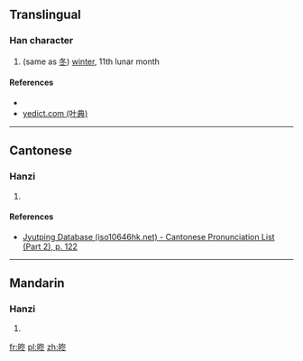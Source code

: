 ==Translingual==

===Han character===
{{Han char|rn=72|rad=日|as=05|sn=9|four=|canj=AHEY|ids=⿰日冬}}

# (same as [[冬]]) [[winter]], 11th lunar month

====References====
* {{Han ref|kx=0494.140|dkj=13875|hdz=21503.040|uh=6638|ud=26168}}
*[http://yedict.com/htm/66/6638.htm yedict.com (叶典)]

----

==Cantonese==

===Hanzi===
{{yue-hanzi|jyut=[[dung1]]|y=dung1}}

# {{defn|lang=yue|sort=日05}}

====References====
*[http://www.iso10646hk.net/jp/document/download.jsp Jyutping Database (iso10646hk.net) - Cantonese Pronunciation List (Part 2), p. 122]

----

==Mandarin==

===Hanzi===
{{cmn-hanzi|pin=[[dōng]] ([[dong1]])|wg=tung<sup>1</sup>}}

# {{defn|lang=cmn|sort=日05}}

[[fr:昸]]
[[pl:昸]]
[[zh:昸]]